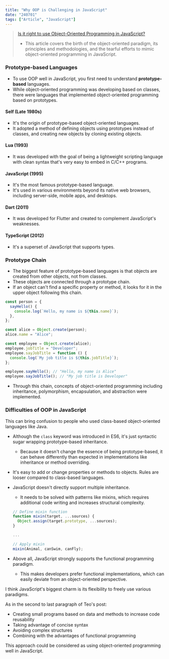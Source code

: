 ```yaml
---
title: "Why OOP is Challenging in JavaScript"
date: "240701"
tags: ["Article", "JavaScript"]
---
```


> [Is it right to use Object-Oriented Programming in JavaScript?](https://yozm.wishket.com/magazine/detail/1396/)
>
> - This article covers the birth of the object-oriented paradigm, its principles and methodologies, and the tearful efforts to mimic object-oriented programming in JavaScript.

### Prototype-based Languages

- To use OOP well in JavaScript, you first need to understand **prototype-based** languages.
- While object-oriented programming was developing based on classes, there were languages that implemented object-oriented programming based on prototypes.

#### Self (Late 1980s)

- It's the origin of prototype-based object-oriented languages.
- It adopted a method of defining objects using prototypes instead of classes, and creating new objects by cloning existing objects.

#### Lua (1993)

- It was developed with the goal of being a lightweight scripting language with clean syntax that's very easy to embed in C/C++ programs.

#### JavaScript (1995)

- It's the most famous prototype-based language.
- It's used in various environments beyond its native web browsers, including server-side, mobile apps, and desktops.

#### Dart (2011)

- It was developed for Flutter and created to complement JavaScript's weaknesses.

#### TypeScript (2012)

- It's a superset of JavaScript that supports types.

### Prototype Chain

- The biggest feature of prototype-based languages is that objects are created from other objects, not from classes.
- These objects are connected through a prototype chain.
- If an object can't find a specific property or method, it looks for it in the upper object following this chain.

```javascript
const person = {
  sayHello() {
    console.log(`Hello, my name is ${this.name}`);
  },
};

const alice = Object.create(person);
alice.name = "Alice";

const employee = Object.create(alice);
employee.jobTitle = "Developer";
employee.sayJobTitle = function () {
  console.log(`My job title is ${this.jobTitle}`);
};

employee.sayHello(); // "Hello, my name is Alice"
employee.sayJobTitle(); // "My job title is Developer"
```

- Through this chain, concepts of object-oriented programming including inheritance, polymorphism, encapsulation, and abstraction were implemented.

### Difficulties of OOP in JavaScript

This can bring confusion to people who used class-based object-oriented languages like Java.

- Although the `class` keyword was introduced in ES6, it's just syntactic sugar wrapping prototype-based inheritance.
  - Because it doesn't change the essence of being prototype-based, it can behave differently than expected in implementations like inheritance or method overriding.
- It's easy to add or change properties or methods to objects. Rules are looser compared to class-based languages.
- JavaScript doesn't directly support multiple inheritance.

  - It needs to be solved with patterns like mixins, which requires additional code writing and increases structural complexity.

  ```javascript
  // Define mixin function
  function mixin(target, ...sources) {
    Object.assign(target.prototype, ...sources);
  }

  ...

  // Apply mixin
  mixin(Animal, canSwim, canFly);
  ```

- Above all, JavaScript strongly supports the functional programming paradigm.

  - This makes developers prefer functional implementations, which can easily deviate from an object-oriented perspective.

I think JavaScript's biggest charm is its flexibility to freely use various paradigms.

As in the second to last paragraph of Teo's post:

- Creating small programs based on data and methods to increase code reusability
- Taking advantage of concise syntax
- Avoiding complex structures
- Combining with the advantages of functional programming

This approach could be considered as using object-oriented programming well in JavaScript.
